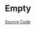 
<Meta of={EmptyStories} />

# Empty

<Description of={Empty} />

[Source Code](https://github.com/Mezzanine-UI/mezzanine/blob/main/packages/react/src/Empty/Empty.tsx)

<ArgTypes of={Empty} />
